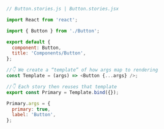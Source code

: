 ```js
// Button.stories.js | Button.stories.jsx

import React from 'react';

import { Button } from './Button';

export default {
  component: Button,
  title: 'Components/Button',
};

//👇 We create a “template” of how args map to rendering
const Template = (args) => <Button {...args} />;

//👇 Each story then reuses that template
export const Primary = Template.bind({});

Primary.args = {
  primary: true,
  label: 'Button',
};
```